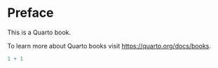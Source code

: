 # Preface {.unnumbered}

This is a Quarto book. 

To learn more about Quarto books visit <https://quarto.org/docs/books>.

```r
1 + 1
```
